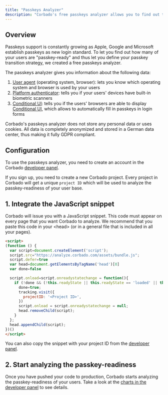 ```yaml
---
title: "Passkeys Analyzer"
description: "Corbado's free passkeys analyzer allows you to find out the passkey-readiness of your users based on data about the device, operating system and browser."
---
```


## Overview

Passkeys support is constantly growing as Apple, Google and Microsoft establish passkeys as new login standard. To let you find out how many of your users are "passkey-ready" and thus let you define your passkey transition strategy, we created a free passkeys analyzer.

The passkeys analyzer gives you information about the following data:

1. [User agent](https://developer.mozilla.org/en-US/docs/Web/HTTP/Headers/User-Agent) (operating system, browser): lets you know which operating system and browser is used by your users
2. [Platform authenticator](https://www.corbado.com/glossary/platform-authenticator): tells you if your users' devices have built-in biometric scanners
3. [Conditional UI](https://www.corbado.com/glossary/conditional-ui): tells you if the users' browsers are able to display [Conditional UI](https://www.corbado.com/blog/webauthn-conditional-ui-passkeys-autofill), which allows to automatically fill in passkeys in login forms

<Note>
Corbado's passkeys analyzer does not store any personal data or uses cookies. All data is completely anonymized and stored in a German data center, thus making it fully GDPR compliant.
</Note>

## Configuration

To use the passkeys analyzer, you need to create an account in the Corbado [developer panel](https://app.corbado.com/#signup-init).

If you sign up, you need to create a new Corbado project. Every project in Corbado will get a unique `project ID` which will be used to analyze the passkey-readiness of your user base.

## 1. Integrate the JavaScript snippet

Corbado will issue you with a JavaScript snippet. This code must appear on every page that you want Corbado to analyze. We recommend that you paste this code in your \<head> (or in a general file that is included in all your pages).

```html
<script>
(function () {
  var script=document.createElement('script');
  script.src="https://analyze.corbado.com/assets/bundle.js";
  script.defer=true
  var head=document.getElementsByTagName('head')[0]
  var done=false

  script.onload=script.onreadystatechange = function(){
    if (!done && (!this.readyState || this.readyState == 'loaded' || this.readyState == 'complete') ) {
      done=true;
      tracking.visit({
        projectID: '<Project ID>',
      })
      script.onload = script.onreadystatechange = null;
      head.removeChild(script);
    }
  };
  head.appendChild(script);
})()
</script>
```

You can also copy the snippet with your project ID from the [developer panel](https://app.corbado.com/settings/passkeys-analyzer).

## 2. Start analyzing the passkey-readiness

Once you have pushed your code to production, Corbado starts analyzing the passkey-readiness of your users. Take a look at the [charts in the developer panel](https://app.corbado.com/stats/passkeys-analyzer?tab=Passkeys+Support) to see details.
